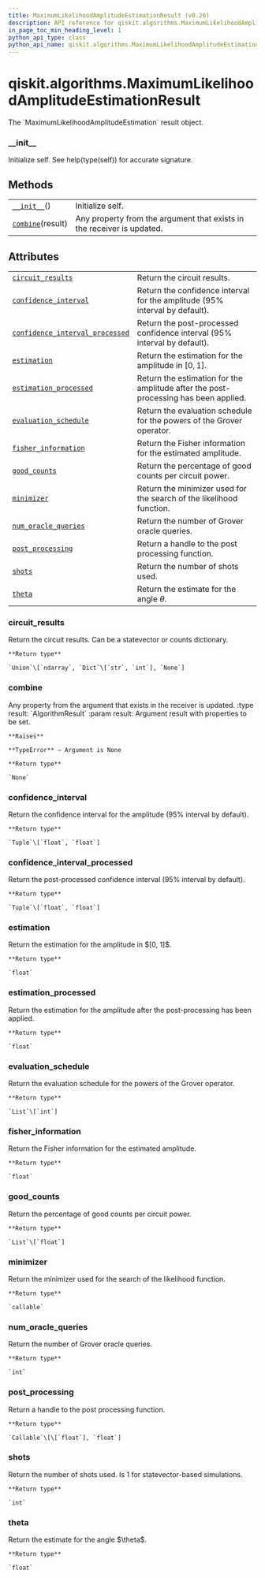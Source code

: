 ```yaml
---
title: MaximumLikelihoodAmplitudeEstimationResult (v0.26)
description: API reference for qiskit.algorithms.MaximumLikelihoodAmplitudeEstimationResult in qiskit v0.26
in_page_toc_min_heading_level: 1
python_api_type: class
python_api_name: qiskit.algorithms.MaximumLikelihoodAmplitudeEstimationResult
---
```


<span id="qiskit-algorithms-maximumlikelihoodamplitudeestimationresult" />

# qiskit.algorithms.MaximumLikelihoodAmplitudeEstimationResult

<Class id="qiskit.algorithms.MaximumLikelihoodAmplitudeEstimationResult" isDedicatedPage={true} github="https://github.com/qiskit/qiskit/tree/stable/0.17/qiskit/algorithms/amplitude_estimators/mlae.py" signature="MaximumLikelihoodAmplitudeEstimationResult" modifiers="class">
  The `MaximumLikelihoodAmplitudeEstimation` result object.

  ### \_\_init\_\_

  <Function id="qiskit.algorithms.MaximumLikelihoodAmplitudeEstimationResult.__init__" signature="__init__()">
    Initialize self. See help(type(self)) for accurate signature.
  </Function>

  ## Methods

  |                                                                                                                                                                   |                                                                        |
  | ----------------------------------------------------------------------------------------------------------------------------------------------------------------- | ---------------------------------------------------------------------- |
  | [`__init__`](#qiskit.algorithms.MaximumLikelihoodAmplitudeEstimationResult.__init__ "qiskit.algorithms.MaximumLikelihoodAmplitudeEstimationResult.__init__")()    | Initialize self.                                                       |
  | [`combine`](#qiskit.algorithms.MaximumLikelihoodAmplitudeEstimationResult.combine "qiskit.algorithms.MaximumLikelihoodAmplitudeEstimationResult.combine")(result) | Any property from the argument that exists in the receiver is updated. |

  ## Attributes

  |                                                                                                                                                                                                                             |                                                                                     |
  | --------------------------------------------------------------------------------------------------------------------------------------------------------------------------------------------------------------------------- | ----------------------------------------------------------------------------------- |
  | [`circuit_results`](#qiskit.algorithms.MaximumLikelihoodAmplitudeEstimationResult.circuit_results "qiskit.algorithms.MaximumLikelihoodAmplitudeEstimationResult.circuit_results")                                           | Return the circuit results.                                                         |
  | [`confidence_interval`](#qiskit.algorithms.MaximumLikelihoodAmplitudeEstimationResult.confidence_interval "qiskit.algorithms.MaximumLikelihoodAmplitudeEstimationResult.confidence_interval")                               | Return the confidence interval for the amplitude (95% interval by default).         |
  | [`confidence_interval_processed`](#qiskit.algorithms.MaximumLikelihoodAmplitudeEstimationResult.confidence_interval_processed "qiskit.algorithms.MaximumLikelihoodAmplitudeEstimationResult.confidence_interval_processed") | Return the post-processed confidence interval (95% interval by default).            |
  | [`estimation`](#qiskit.algorithms.MaximumLikelihoodAmplitudeEstimationResult.estimation "qiskit.algorithms.MaximumLikelihoodAmplitudeEstimationResult.estimation")                                                          | Return the estimation for the amplitude in $[0, 1]$.                                |
  | [`estimation_processed`](#qiskit.algorithms.MaximumLikelihoodAmplitudeEstimationResult.estimation_processed "qiskit.algorithms.MaximumLikelihoodAmplitudeEstimationResult.estimation_processed")                            | Return the estimation for the amplitude after the post-processing has been applied. |
  | [`evaluation_schedule`](#qiskit.algorithms.MaximumLikelihoodAmplitudeEstimationResult.evaluation_schedule "qiskit.algorithms.MaximumLikelihoodAmplitudeEstimationResult.evaluation_schedule")                               | Return the evaluation schedule for the powers of the Grover operator.               |
  | [`fisher_information`](#qiskit.algorithms.MaximumLikelihoodAmplitudeEstimationResult.fisher_information "qiskit.algorithms.MaximumLikelihoodAmplitudeEstimationResult.fisher_information")                                  | Return the Fisher information for the estimated amplitude.                          |
  | [`good_counts`](#qiskit.algorithms.MaximumLikelihoodAmplitudeEstimationResult.good_counts "qiskit.algorithms.MaximumLikelihoodAmplitudeEstimationResult.good_counts")                                                       | Return the percentage of good counts per circuit power.                             |
  | [`minimizer`](#qiskit.algorithms.MaximumLikelihoodAmplitudeEstimationResult.minimizer "qiskit.algorithms.MaximumLikelihoodAmplitudeEstimationResult.minimizer")                                                             | Return the minimizer used for the search of the likelihood function.                |
  | [`num_oracle_queries`](#qiskit.algorithms.MaximumLikelihoodAmplitudeEstimationResult.num_oracle_queries "qiskit.algorithms.MaximumLikelihoodAmplitudeEstimationResult.num_oracle_queries")                                  | Return the number of Grover oracle queries.                                         |
  | [`post_processing`](#qiskit.algorithms.MaximumLikelihoodAmplitudeEstimationResult.post_processing "qiskit.algorithms.MaximumLikelihoodAmplitudeEstimationResult.post_processing")                                           | Return a handle to the post processing function.                                    |
  | [`shots`](#qiskit.algorithms.MaximumLikelihoodAmplitudeEstimationResult.shots "qiskit.algorithms.MaximumLikelihoodAmplitudeEstimationResult.shots")                                                                         | Return the number of shots used.                                                    |
  | [`theta`](#qiskit.algorithms.MaximumLikelihoodAmplitudeEstimationResult.theta "qiskit.algorithms.MaximumLikelihoodAmplitudeEstimationResult.theta")                                                                         | Return the estimate for the angle $\theta$.                                         |

  ### circuit\_results

  <Attribute id="qiskit.algorithms.MaximumLikelihoodAmplitudeEstimationResult.circuit_results">
    Return the circuit results. Can be a statevector or counts dictionary.

    **Return type**

    `Union`\[`ndarray`, `Dict`\[`str`, `int`], `None`]
  </Attribute>

  ### combine

  <Function id="qiskit.algorithms.MaximumLikelihoodAmplitudeEstimationResult.combine" signature="combine(result)">
    Any property from the argument that exists in the receiver is updated. :type result: `AlgorithmResult` :param result: Argument result with properties to be set.

    **Raises**

    **TypeError** – Argument is None

    **Return type**

    `None`
  </Function>

  ### confidence\_interval

  <Attribute id="qiskit.algorithms.MaximumLikelihoodAmplitudeEstimationResult.confidence_interval">
    Return the confidence interval for the amplitude (95% interval by default).

    **Return type**

    `Tuple`\[`float`, `float`]
  </Attribute>

  ### confidence\_interval\_processed

  <Attribute id="qiskit.algorithms.MaximumLikelihoodAmplitudeEstimationResult.confidence_interval_processed">
    Return the post-processed confidence interval (95% interval by default).

    **Return type**

    `Tuple`\[`float`, `float`]
  </Attribute>

  ### estimation

  <Attribute id="qiskit.algorithms.MaximumLikelihoodAmplitudeEstimationResult.estimation">
    Return the estimation for the amplitude in $[0, 1]$.

    **Return type**

    `float`
  </Attribute>

  ### estimation\_processed

  <Attribute id="qiskit.algorithms.MaximumLikelihoodAmplitudeEstimationResult.estimation_processed">
    Return the estimation for the amplitude after the post-processing has been applied.

    **Return type**

    `float`
  </Attribute>

  ### evaluation\_schedule

  <Attribute id="qiskit.algorithms.MaximumLikelihoodAmplitudeEstimationResult.evaluation_schedule">
    Return the evaluation schedule for the powers of the Grover operator.

    **Return type**

    `List`\[`int`]
  </Attribute>

  ### fisher\_information

  <Attribute id="qiskit.algorithms.MaximumLikelihoodAmplitudeEstimationResult.fisher_information">
    Return the Fisher information for the estimated amplitude.

    **Return type**

    `float`
  </Attribute>

  ### good\_counts

  <Attribute id="qiskit.algorithms.MaximumLikelihoodAmplitudeEstimationResult.good_counts">
    Return the percentage of good counts per circuit power.

    **Return type**

    `List`\[`float`]
  </Attribute>

  ### minimizer

  <Attribute id="qiskit.algorithms.MaximumLikelihoodAmplitudeEstimationResult.minimizer">
    Return the minimizer used for the search of the likelihood function.

    **Return type**

    `callable`
  </Attribute>

  ### num\_oracle\_queries

  <Attribute id="qiskit.algorithms.MaximumLikelihoodAmplitudeEstimationResult.num_oracle_queries">
    Return the number of Grover oracle queries.

    **Return type**

    `int`
  </Attribute>

  ### post\_processing

  <Attribute id="qiskit.algorithms.MaximumLikelihoodAmplitudeEstimationResult.post_processing">
    Return a handle to the post processing function.

    **Return type**

    `Callable`\[\[`float`], `float`]
  </Attribute>

  ### shots

  <Attribute id="qiskit.algorithms.MaximumLikelihoodAmplitudeEstimationResult.shots">
    Return the number of shots used. Is 1 for statevector-based simulations.

    **Return type**

    `int`
  </Attribute>

  ### theta

  <Attribute id="qiskit.algorithms.MaximumLikelihoodAmplitudeEstimationResult.theta">
    Return the estimate for the angle $\theta$.

    **Return type**

    `float`
  </Attribute>
</Class>

